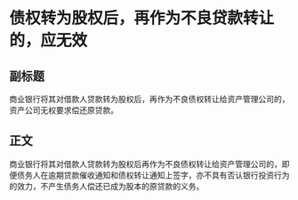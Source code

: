 # 债权转为股权后，再作为不良贷款转让的，应无效
## 副标题
商业银行将其对借款人贷款转为股权后，再作为不良债权转让给资产管理公司的，资产公司无权要求偿还原贷款。
## 正文
商业银行将其对借款人贷款转为股权后再作为不良债权转让给资产管理公司的，即便债务人在逾期贷款催收通知和债权转让通知上签字，亦不具有否认银行投资行为的效力，不产生债务人偿还已成为股本的原贷款的义务。